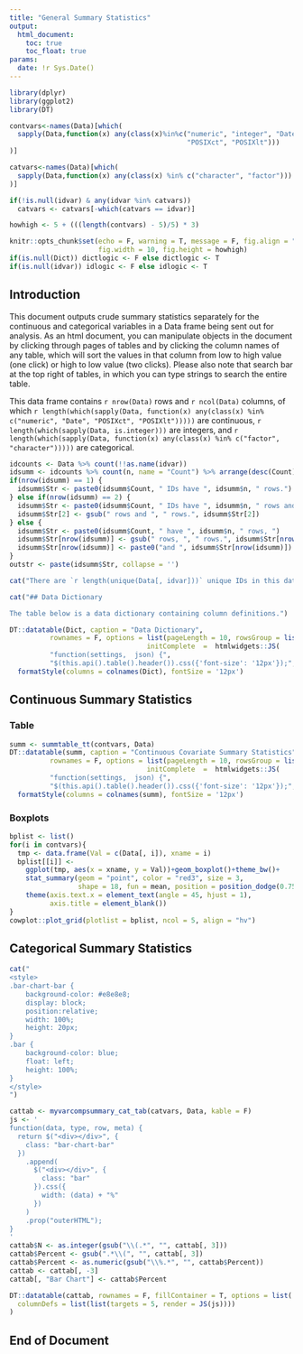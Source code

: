 ---
title: "General Summary Statistics"
output: 
  html_document:
    toc: true
    toc_float: true
params:
  date: !r Sys.Date()
---

```{r setup, include=FALSE}
library(dplyr)
library(ggplot2)
library(DT)

contvars<-names(Data)[which(
  sapply(Data,function(x) any(class(x)%in%c("numeric", "integer", "Date", 
                                            "POSIXct", "POSIXlt")))
)]

catvars<-names(Data)[which(
  sapply(Data,function(x) any(class(x) %in% c("character", "factor")))
)]

if(!is.null(idvar) & any(idvar %in% catvars)) 
  catvars <- catvars[-which(catvars == idvar)]

howhigh <- 5 + (((length(contvars) - 5)/5) * 3)

knitr::opts_chunk$set(echo = F, warning = T, message = F, fig.align = "center", 
                      fig.width = 10, fig.height = howhigh)
if(is.null(Dict)) dictlogic <- F else dictlogic <- T
if(is.null(idvar)) idlogic <- F else idlogic <- T
```

## Introduction

This document outputs crude summary statistics separately for the continuous and categorical variables in a Data frame being sent out for analysis. As an html document, you can manipulate objects in the document by clicking through pages of tables and by clicking the column names of any table, which will sort the values in that column from low to high value (one click) or high to low value (two clicks). Please also note that search bar at the top right of tables, in which you can type strings to search the entire table.

This data frame contains `r nrow(Data)` rows and `r ncol(Data)` columns, of which `r length(which(sapply(Data, function(x) any(class(x) %in% c("numeric", "Date", "POSIXct", "POSIXlt")))))` are continuous, `r length(which(sapply(Data, is.integer)))` are integers, and `r length(which(sapply(Data, function(x) any(class(x) %in% c("factor", "character")))))` are categorical.

```{r idtable, eval = idlogic, include = F}
idcounts <- Data %>% count(!!as.name(idvar))
idsumm <- idcounts %>% count(n, name = "Count") %>% arrange(desc(Count))
if(nrow(idsumm) == 1) {
  idsumm$Str <- paste0(idsumm$Count, " IDs have ", idsumm$n, " rows.")
} else if(nrow(idsumm) == 2) {
  idsumm$Str <- paste0(idsumm$Count, " IDs have ", idsumm$n, " rows and ")
  idsumm$Str[2] <- gsub(" rows and ", " rows.", idsumm$Str[2])
} else {
  idsumm$Str <- paste0(idsumm$Count, " have ", idsumm$n, " rows, ")
  idsumm$Str[nrow(idsumm)] <- gsub(" rows, ", " rows.", idsumm$Str[nrow(idsumm)])
  idsumm$Str[nrow(idsumm)] <- paste0("and ", idsumm$Str[nrow(idsumm)])
}
outstr <- paste(idsumm$Str, collapse = '')
```
```{r iddesc, eval = idlogic, results = 'asis'}
cat("There are `r length(unique(Data[, idvar]))` unique IDs in this dataset. `r outstr`.")
```

```{r dictdesc, eval = dictlogic, results = 'asis'}
cat("## Data Dictionary

The table below is a data dictionary containing column definitions.")
```
```{r dicttable, eval = dictlogic}
DT::datatable(Dict, caption = "Data Dictionary", 
          rownames = F, options = list(pageLength = 10, rowsGroup = list(0), 
                                  initComplete  =  htmlwidgets::JS(
          "function(settings,  json) {", 
          "$(this.api().table().header()).css({'font-size': '12px'});", "}")))%>%
  formatStyle(columns = colnames(Dict), fontSize = '12px')
```

## Continuous Summary Statistics {.tabset}

### Table

```{r conttable}
summ <- summtable_tt(contvars, Data)
DT::datatable(summ, caption = "Continuous Covariate Summary Statistics", 
          rownames = F, options = list(pageLength = 10, rowsGroup = list(0), 
                                  initComplete  =  htmlwidgets::JS(
          "function(settings,  json) {", 
          "$(this.api().table().header()).css({'font-size': '12px'});", "}")))%>%
  formatStyle(columns = colnames(summ), fontSize = '12px')
```

### Boxplots

```{r boxplots}
bplist <- list()
for(i in contvars){
  tmp <- data.frame(Val = c(Data[, i]), xname = i)
  bplist[[i]] <- 
    ggplot(tmp, aes(x = xname, y = Val))+geom_boxplot()+theme_bw()+
    stat_summary(geom = "point", color = "red3", size = 3, 
                 shape = 18, fun = mean, position = position_dodge(0.75))+
    theme(axis.text.x = element_text(angle = 45, hjust = 1), 
          axis.title = element_blank())
}
cowplot::plot_grid(plotlist = bplist, ncol = 5, align = "hv")
```

## Categorical Summary Statistics

```{r results='asis'}
cat("
<style>
.bar-chart-bar {
    background-color: #e8e8e8;
    display: block;
    position:relative;
    width: 100%;
    height: 20px;
}
.bar {
    background-color: blue;
    float: left;
    height: 100%;
}
</style>
")
```
```{r cattable}
cattab <- myvarcompsummary_cat_tab(catvars, Data, kable = F)
js <- '
function(data, type, row, meta) {
  return $("<div></div>", {
    class: "bar-chart-bar"
  })
    .append(
      $("<div></div>", {
        class: "bar"
      }).css({
        width: (data) + "%"
      })
    )
    .prop("outerHTML");
}
'
cattab$N <- as.integer(gsub("\\(.*", "", cattab[, 3]))
cattab$Percent <- gsub(".*\\(", "", cattab[, 3])
cattab$Percent <- as.numeric(gsub("\\%.*", "", cattab$Percent))
cattab <- cattab[, -3]
cattab[, "Bar Chart"] <- cattab$Percent

DT::datatable(cattab, rownames = F, fillContainer = T, options = list(
  columnDefs = list(list(targets = 5, render = JS(js))))
)
```

## End of Document
